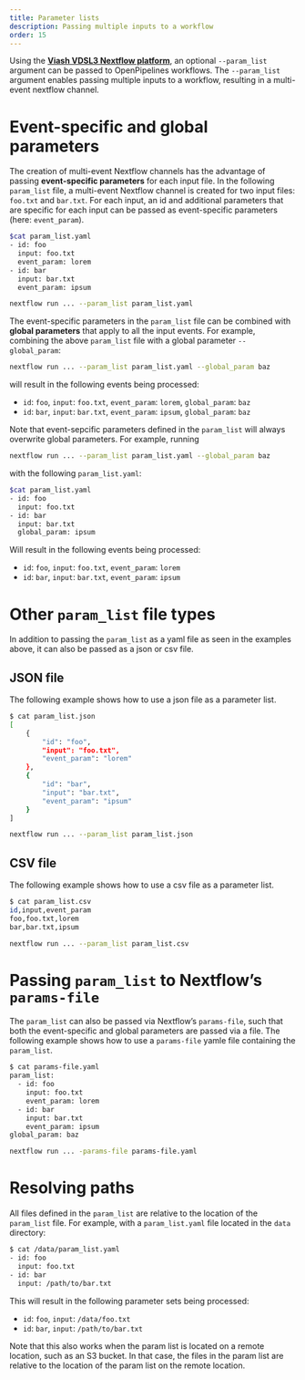 ```yaml
---
title: Parameter lists
description: Passing multiple inputs to a workflow 
order: 15
---
```


Using the [**Viash VDSL3 Nextflow platform**](https://viash.io/guide/nextflow_vdsl3/), an optional `--param_list` argument can be passed to OpenPipelines workflows. The `--param_list` argument enables passing multiple inputs to a workflow, resulting in a multi-event nextflow channel. 

# Event-specific and global parameters

The creation of multi-event Nextflow channels has the advantage of passing **event-specific parameters** for each input file. In the following `param_list` file, a multi-event Nextflow channel is created for two input files: `foo.txt` and `bar.txt`. For each input, an id and additional parameters that are specific for each input can be passed as event-specific parameters (here: `event_param`).

```bash
$cat param_list.yaml
- id: foo
  input: foo.txt
  event_param: lorem
- id: bar
  input: bar.txt
  event_param: ipsum
```

```bash
nextflow run ... --param_list param_list.yaml
```

The event-specific parameters in the `param_list` file can be combined with **global parameters** that apply to all the input events. For example, combining the above `param_list` file with a global parameter `--global_param`: 

```bash
nextflow run ... --param_list param_list.yaml --global_param baz
```

will result in the following events being processed:

  * `id`: `foo`, `input`: `foo.txt`, `event_param`: `lorem`, `global_param`: `baz`
  * `id`: `bar`, `input`: `bar.txt`, `event_param`: `ipsum`, `global_param`: `baz`

Note that event-sepcific parameters defined in the `param_list` will always overwrite global parameters. For example, 
running

```bash
nextflow run ... --param_list param_list.yaml --global_param baz
```

with the following `param_list.yaml`:

```bash
$cat param_list.yaml
- id: foo
  input: foo.txt
- id: bar
  input: bar.txt
  global_param: ipsum
```

Will result in the following events being processed:

* `id`: `foo`, `input`: `foo.txt`, `event_param`: `lorem`
* `id`: `bar`, `input`: `bar.txt`, `event_param`: `ipsum`

# Other `param_list` file types

In addition to passing the `param_list` as a yaml file as seen in the examples above, it can also be passed as a json or csv file.

## JSON file
The following example shows how to use a json file as a parameter list.

```bash
$ cat param_list.json
[
    {
        "id": "foo",
        "input": "foo.txt",
        "event_param": "lorem"
    },
    {
        "id": "bar",
        "input": "bar.txt",
        "event_param": "ipsum"
    }
]
```

```bash
nextflow run ... --param_list param_list.json
```

## CSV file
The following example shows how to use a csv file as a parameter list. 

```bash
$ cat param_list.csv
id,input,event_param
foo,foo.txt,lorem
bar,bar.txt,ipsum
```

```bash
nextflow run ... --param_list param_list.csv
```

# Passing `param_list` to Nextflow's `params-file`

The `param_list` can also be passed via Nextflow's `params-file`, such that both the event-specific and global parameters are passed via a file. The following example shows how to use a `params-file` yamle file containing the `param_list`.

```bash
$ cat params-file.yaml
param_list:
  - id: foo
    input: foo.txt
    event_param: lorem
  - id: bar
    input: bar.txt
    event_param: ipsum
global_param: baz
```

```bash
nextflow run ... -params-file params-file.yaml
```

# Resolving paths

All files defined in the `param_list` are relative to the location of the `param_list` file. For example, with a `param_list.yaml` file located in the `data` directory:

```bash
$ cat /data/param_list.yaml
- id: foo
  input: foo.txt
- id: bar
  input: /path/to/bar.txt
```

This will result in the following parameter sets being processed:

* `id`: `foo`, `input`: `/data/foo.txt`
* `id`: `bar`, `input`: `/path/to/bar.txt`

Note that this also works when the param list is located on a remote location, such as an S3 bucket. In that case, the files in the param list are relative to the location of the param list on the remote location.